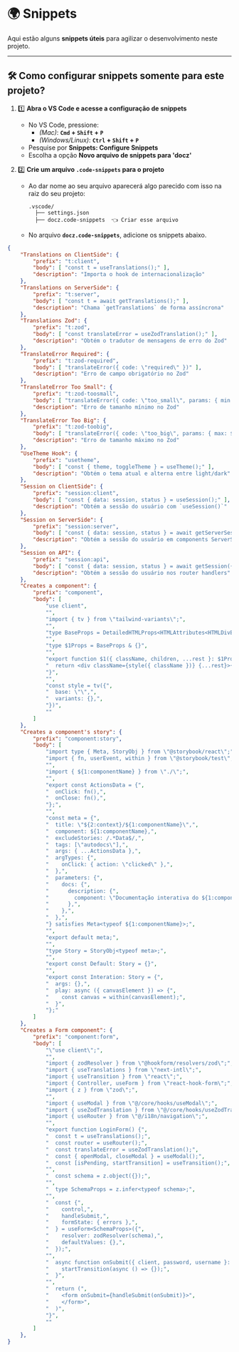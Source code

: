 
<Meta title="Snippets" />

# 🌍 Snippets
Aqui estão alguns **snippets úteis** para agilizar o desenvolvimento neste projeto.

---

## 🛠 Como configurar snippets somente para este projeto?

1. 1️⃣ **Abra o VS Code e acesse a configuração de snippets**  
    - No VS Code, pressione:  
      - *(Mac)*: **`Cmd` + `Shift` + `P`**
      - *(Windows/Linux)*: **`Ctrl` + `Shift` + `P`**
    - Pesquise por **Snippets: Configure Snippets**  
    - Escolha a opção **Novo arquivo de snippets para 'docz'**

2. 2️⃣ **Crie um arquivo `.code-snippets` para o projeto**  
   - Ao dar nome ao seu arquivo aparecerá algo parecido com isso na raiz do seu projeto:  
     ```
     .vscode/
       ├── settings.json
       ├── docz.code-snippets  👈 Criar esse arquivo
     ```
   - No arquivo **`docz.code-snippets`**, adicione os snippets abaixo.

```json
{
	"Translations on ClientSide": {
		"prefix": "t:client",
		"body": [ "const t = useTranslations();" ],
		"description": "Importa o hook de internacionalização"
	},
	"Translations on ServerSide": {
		"prefix": "t:server",
		"body": [ "const t = await getTranslations();" ],
		"description": "Chama `getTranslations` de forma assíncrona"
	},
	"Translations Zod": {
		"prefix": "t:zod",
		"body": [ "const translateError = useZodTranslation();" ],
		"description": "Obtém o tradutor de mensagens de erro do Zod"
	},
	"TranslateError Required": {
		"prefix": "t:zod-required",
		"body": [ "translateError({ code: \"required\" })" ],
		"description": "Erro de campo obrigatório no Zod"
	},
	"TranslateError Too Small": {
		"prefix": "t:zod-toosmall",
		"body": [ "translateError({ code: \"too_small\", params: { min: $1 } })" ],
		"description": "Erro de tamanho mínimo no Zod"
	},
	"TranslateError Too Big": {
		"prefix": "t:zod-toobig",
		"body": [ "translateError({ code: \"too_big\", params: { max: $1 } })" ],
		"description": "Erro de tamanho máximo no Zod"
	},
	"UseTheme Hook": {
		"prefix": "usetheme",
		"body": [ "const { theme, toggleTheme } = useTheme();" ],
		"description": "Obtém o tema atual e alterna entre light/dark"
	},
	"Session on ClientSide": {
		"prefix": "session:client",
		"body": [ "const { data: session, status } = useSession();" ],
		"description": "Obtém a sessão do usuário com `useSession()`"
	},
	"Session on ServerSide": {
		"prefix": "session:server",
		"body": [ "const { data: session, status } = await getServerSession(authOptions);" ],
		"description": "Obtém a sessão do usuário em components ServerSide"
	},
	"Session on API": {
		"prefix": "session:api",
		"body": [ "const { data: session, status } = await getSession({ req });" ],
		"description": "Obtém a sessão do usuário nos router handlers"
	},
	"Creates a component": {
		"prefix": "component",
		"body": [
			"use client",
			"",
			"import { tv } from \"tailwind-variants\";",
			"",
			"type BaseProps = DetailedHTMLProps<HTMLAttributes<HTMLDivElement>, HTMLDivElement>;",
			"",
			"type $1Props = BaseProps & {}",
			"",
			"export function $1({ className, children, ...rest }: $1Props) {",
			"  return <div className={style({ className })} {...rest}>{children}</div>",
			"}",
			"",
			"const style = tv({",
			"  base: \"\",",
			"  variants: {},",
			"})",
			""
		]
	},
	"Creates a component's story": {
		"prefix": "component:story",
		"body": [
			"import type { Meta, StoryObj } from \"@storybook/react\";",
			"import { fn, userEvent, within } from \"@storybook/test\";",
			"",
			"import { ${1:componentName} } from \"./\";",
			"",
			"export const ActionsData = {",
			"  onClick: fn(),",
			"  onClose: fn(),",
			"};",
			"",
			"const meta = {",
			"  title: \"${2:context}/${1:componentName}\",",
			"  component: ${1:componentName},",
			"  excludeStories: /.*Data$/,",
			"  tags: [\"autodocs\"],",
			"  args: { ...ActionsData },",
			"  argTypes: {",
			"    onClick: { action: \"clicked\" },",
			"  },",
			"  parameters: {",
			"    docs: {",
			"      description: {",
			"        component: \"Documentação interativa do ${1:componentName}\",",
			"      },",
			"    },",
			"  },",
			"} satisfies Meta<typeof ${1:componentName}>;",
			"",
			"export default meta;",
			"",
			"type Story = StoryObj<typeof meta>;",
			"",
			"export const Default: Story = {}",
			"",
			"export const Interation: Story = {",
			"  args: {},",
			"  play: async ({ canvasElement }) => {",
			"    const canvas = within(canvasElement);",
			"  }",
			"};"
		]
	},
	"Creates a Form component": {
		"prefix": "component:form",
		"body": [
			"\"use client\";",
			"",
			"import { zodResolver } from \"@hookform/resolvers/zod\";",
			"import { useTranslations } from \"next-intl\";",
			"import { useTransition } from \"react\";",
			"import { Controller, useForm } from \"react-hook-form\";",
			"import { z } from \"zod\";",
			"",
			"import { useModal } from \"@/core/hooks/useModal\";",
			"import { useZodTranslation } from \"@/core/hooks/useZodTranslation\";",
			"import { useRouter } from \"@/i18n/navigation\";",
			"",
			"export function LoginForm() {",
			"  const t = useTranslations();",
			"  const router = useRouter();",
			"  const translateError = useZodTranslation();",
			"  const { openModal, closeModal } = useModal();",
			"  const [isPending, startTransition] = useTransition();",
			"",
			"  const schema = z.object({});",
			"",
			"  type SchemaProps = z.infer<typeof schema>;",
			"",
			"  const {",
			"    control,",
			"    handleSubmit,",
			"    formState: { errors },",
			"  } = useForm<SchemaProps>({",
			"    resolver: zodResolver(schema),",
			"    defaultValues: {},",
			"  });",
			"",
			"  async function onSubmit({ client, password, username }: SchemaProps) {",
			"    startTransition(async () => {});",
			"  }",
			"",
			"  return (",
			"    <form onSubmit={handleSubmit(onSubmit)}>",
			"    </form>",
			"  )",
			"}",
			""
		]
	},
}
```